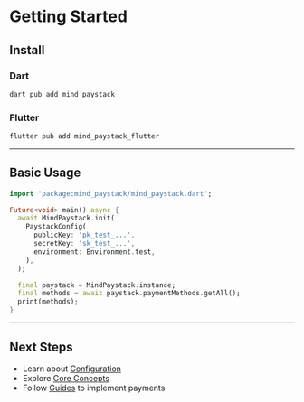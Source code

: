 # Getting Started

## Install

### Dart
```bash
dart pub add mind_paystack
```

### Flutter
```bash
flutter pub add mind_paystack_flutter
```

---

## Basic Usage

```dart
import 'package:mind_paystack/mind_paystack.dart';

Future<void> main() async {
  await MindPaystack.init(
    PaystackConfig(
      publicKey: 'pk_test_...',
      secretKey: 'sk_test_...',
      environment: Environment.test,
    ),
  );

  final paystack = MindPaystack.instance;
  final methods = await paystack.paymentMethods.getAll();
  print(methods);
}
```

---

## Next Steps
- Learn about [Configuration](configuration.md)
- Explore [Core Concepts](core-concepts.md)
- Follow [Guides](guides/payments.md) to implement payments
